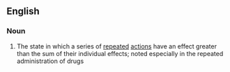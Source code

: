 ==English==

===Noun===
{{en-noun}}

# The state in which a series of [[repeated]] [[action]]s have an effect greater than the sum of their individual effects; noted especially in the repeated administration of drugs